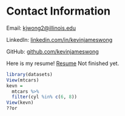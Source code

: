 <h1>Contact Information</h1>

Email: <kjwong2@illinois.edu> 

LinkedIn: [linkedin.com/in/kevinjameswong](https://www.linkedin.com/in/kevinjameswong/){target="_blank"} 

GitHub: [github.com/kevinjameswong](https://github.com/kevinjameswong){target="_blank"}

Here is my resume! [Resume](Kevin Wong Resume) Not finished yet.

```r
library(datasets)
View(mtcars)
kevn =
  mtcars %>%
  filter(cyl %in% c(6, 8))
View(kevn)
??or
```

